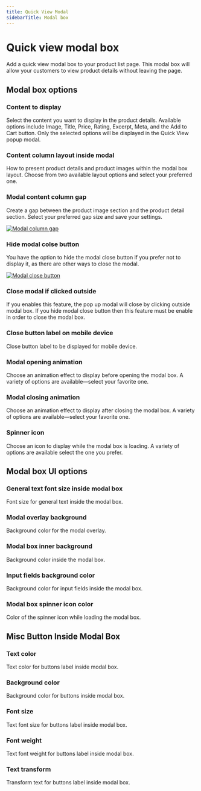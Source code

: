 ```yaml
---
title: Quick View Modal
sidebarTitle: Modal box
---
```


# Quick view modal box

Add a quick view modal box to your product list page. This modal box will allow your customers to view product details without leaving the page.

## Modal box options

### Content to display
Select the content you want to display in the product details. Available options include Image, Title, Price, Rating, Excerpt, Meta, and the Add to Cart button. Only the selected options will be displayed in the Quick View popup modal.

### Content column layout inside modal

How to present product details and product images within the modal box layout. Choose from two available layout options and select your preferred one.

### Modal content column gap

Create a gap between the product image section and the product detail section. Select your preferred gap size and save your settings.

[![Modal column gap](/products/quick-view/column-gap.png)](/products/quick-view/column-gap.png)

### Hide modal colse button

You have the option to hide the modal close button if you prefer not to display it, as there are other ways to close the modal.

[![Modal close button](/products/quick-view/modal-close-button.png)](/products/quick-view/modal-close-button.png)

### Close modal if clicked outside

If you enables this feature, the pop up modal will close by clicking outside modal box. If you hide modal close button then this feature must be enable in order to close the modal box.

### Close button label on mobile device

Close button label to be displayed for mobile device.

### Modal opening animation

Choose an animation effect to display before opening the modal box. A variety of options are available—select your favorite one.

### Modal closing animation

Choose an animation effect to display after closing the modal box. A variety of options are available—select your favorite one.

### Spinner icon

Choose an icon to display while the modal box is loading. A variety of options are available select the one you prefer.


## Modal box UI options

### General text font size inside modal box

Font size for general text inside the modal box.

### Modal overlay background

Background color for the modal overlay.

### Modal box inner background

Background color inside the modal box.

### Input fields background color

Background color for input fields inside the modal box.

### Modal box spinner icon color

Color of the spinner icon while loading the modal box.

## Misc Button Inside Modal Box

### Text color

Text color for buttons label inside modal box.

### Background color

Background color for buttons inside modal box.

### Font size
Text font size for buttons label inside modal box.

### Font weight
Text font weight for buttons label inside modal box.

### Text transform
Transform text for buttons label inside modal box.